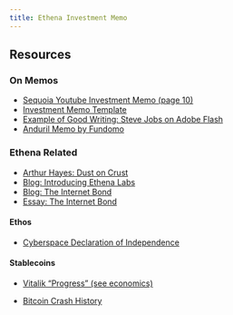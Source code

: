 ```yaml
---
title: Ethena Investment Memo
---
```


## Resources

### On Memos

- [Sequoia Youtube Investment Memo (page 10)](https://docsend.com/view/cpdizg7fetnyv44j)
- [Investment Memo Template](https://schlaf.notion.site/schlaf/Investment-Memo-43cef4a1e99242cf883717282b219276)
- [Example of Good Writing: Steve Jobs on Adobe Flash](https://sriramk.com/wp-content/uploads/2024/01/jobs-thoughts-on-flash.pdf)
- [Anduril Memo by Fundomo](https://venture.angellist.com/v/brendan-mccaffrey-3/i/invest/fundomo-anduril-industries-series-c)


### Ethena Related

- [Arthur Hayes: Dust on Crust](https://blog.bitmex.com/dust-on-crust/)
- [Blog: Introducing Ethena Labs](https://mirror.xyz/0xF99d0E4E3435cc9C9868D1C6274DfaB3e2721341/2gfr0qaFvZ8UxPaBvPPAZgwdcbssR_cyg5svqj1YGrY)
- [Blog: The Internet Bond](https://mirror.xyz/0xF99d0E4E3435cc9C9868D1C6274DfaB3e2721341/v_ksCJPHOLFOtXB47ng7cdYnFiVOq2pw22clQJq8weU)
- [Essay: The Internet Bond](https://drive.google.com/file/d/13-s15SvCIUBukhSZiNkpd0sTff3izQ5G/view)

#### Ethos

- [Cyberspace Declaration of Independence](https://www.eff.org/cyberspace-independence)

#### Stablecoins

- [Vitalik "Progress" (see economics)](https://vitalik.eth.limo/general/2019/11/22/progress.html)

- [Bitcoin Crash History](https://web.archive.org/web/20170920221942/https://fortune.com/2017/09/18/bitcoin-crash-history/)